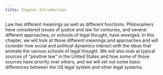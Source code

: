 ```yaml
---
title: Chapter Introduction
---
```

<div className="content-chunk" data-subsection-id = "Introduction-8t">
Law has different meanings as well as different functions. Philosophers have considered issues of justice and law for centuries, and several different approaches, or schools of legal thought, have emerged. In this chapter, we will look at those different meanings and approaches and will consider how social and political dynamics interact with the ideas that animate the various schools of legal thought. We will also look at typical sources of “positive law” in the United States and how some of those sources have priority over others, and we will set out some basic differences between the US legal system and other legal systems.
</div>
